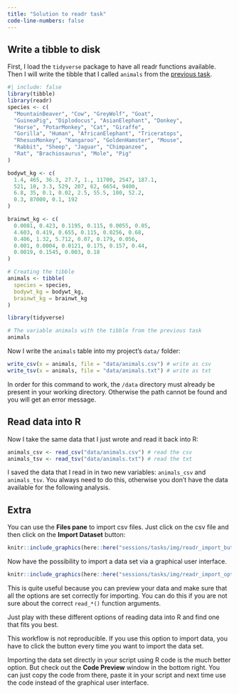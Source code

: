 ```yaml
---
title: "Solution to readr task"
code-line-numbers: false
---
```


## Write a tibble to disk

First, I load the `tidyverse` package to have all readr functions available. Then I will write the tibble that I called `animals` from the [previous task](02_data-tibbles.qmd).

```r
#| include: false
library(tibble)
library(readr)
species <- c(
  "MountainBeaver", "Cow", "GreyWolf", "Goat",
  "GuineaPig", "Diplodocus", "AsianElephant", "Donkey",
  "Horse", "PotarMonkey", "Cat", "Giraffe",
  "Gorilla", "Human", "AfricanElephant", "Triceratops",
  "RhesusMonkey", "Kangaroo", "GoldenHamster", "Mouse",
  "Rabbit", "Sheep", "Jaguar", "Chimpanzee",
  "Rat", "Brachiosaurus", "Mole", "Pig"
)

bodywt_kg <- c(
  1.4, 465, 36.3, 27.7, 1., 11700, 2547, 187.1,
  521, 10, 3.3, 529, 207, 62, 6654, 9400,
  6.8, 35, 0.1, 0.02, 2.5, 55.5, 100, 52.2,
  0.3, 87000, 0.1, 192
)

brainwt_kg <- c(
  0.0081, 0.423, 0.1195, 0.115, 0.0055, 0.05, 
  4.603, 0.419, 0.655, 0.115, 0.0256, 0.68, 
  0.406, 1.32, 5.712, 0.07, 0.179, 0.056,
  0.001, 0.0004, 0.0121, 0.175, 0.157, 0.44,
  0.0019, 0.1545, 0.003, 0.18
)

# Creating the tibble 
animals <- tibble(
  species = species,
  bodywt_kg = bodywt_kg,
  brainwt_kg = brainwt_kg
)
```

```r
library(tidyverse)
```

```r
# The variable animals with the tibble from the previous task
animals
```

Now I write the `animals` table into my project's `data/` folder:


```r
write_csv(x = animals, file = "data/animals.csv") # write as csv
write_tsv(x = animals, file = "data/animals.txt") # write as txt
```

:::{.callout-note}

In order for this command to work, the `/data` directory must already be present in your working directory. Otherwise the path cannot be found
and you will get an error message.

:::


## Read data into R

Now I take the same data that I just wrote and read it back into R:

```r
animals_csv <- read_csv("data/animals.csv") # read the csv
animals_tsv <- read_tsv("data/animals.txt") # read the txt
```

:::{.callout-note}

I saved the data that I read in in two new variables: `animals_csv` and `animals_tsv`. You always need to do this, otherwise you don't have the data available for the following analysis.

:::

## Extra

You can use the **Files pane** to import csv files. Just click on the csv file and then click on the **Import Dataset** button:

```r
knitr::include_graphics(here::here("sessions/tasks/img/readr_import_button.png"))
```

Now have the possibility to import a data set via a graphical user interface. 

```r
knitr::include_graphics(here::here("sessions/tasks/img/readr_import_options.png"))
```

This is quite useful because you can preview your data and make sure that all the options are set correctly for importing. You can do this if you are not sure about the correct `read_*()` function arguments. 

Just play with these different options of reading data into R and find one that fits you best.

:::{callout-warning}

This workflow is not reproducible. If you use this option to import data, you have to click the button every time you want to import the data set.

Importing the data set directly in your script using R code is the much better option. But check out the **Code Preview** window in the bottom right. You can just copy the code from there, paste it in your script and next time use the code instead of the graphical user interface.

:::
